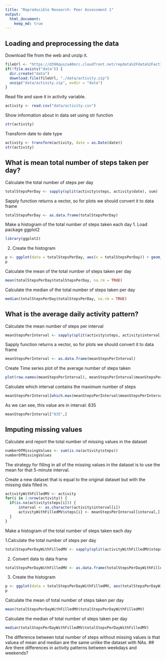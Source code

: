 ```yaml
---
title: "Reproducible Research: Peer Assessment 1"
output: 
  html_document:
    keep_md: true
---
```



## Loading and preprocessing the data
Download file from the web and unzip it.
```r
fileUrl <- "https://d396qusza40orc.cloudfront.net/repdata%2Fdata%2Factivity.zip"
if(!file.exists("data")) {
  dir.create("data")
  download.file(fileUrl, "./data/activity.zip")
  unzip("data/activity.zip", exdir = "data")
}
```
Read file and save it in activity variable.
```r
activity <- read.csv("data/activity.csv")
```
Show information about in data set using str function
```r
str(activity)
```
Transform date to date type
```r
activity <- transform(activity, date = as.Date(date))
str(activity)
```

## What is mean total number of steps taken per day?
Calculate the total number of steps per day
```r
totalStepsPerDay <- sapply(split(activity$steps, activity$date), sum)
```
Sapply function returns a vector, so for plots we should convert it to data frame
```r
totalStepsPerDay <- as.data.frame(totalStepsPerDay)
```
Make a histogram of the total number of steps taken each day
1. Load package ggplot2
```r
library(ggplot2)
```
2. Create the histogram
```r
p <- ggplot(data = totalStepsPerDay, aes(x = totalStepsPerDay)) + geom_histogram(fill = "green", binwidth = 1000) + labs(x = "Steps", y = "Frequency", title = "Histogram of total steps per day")
p
```

Calculate the mean of the total number of steps taken per day
```r
mean(totalStepsPerDay$totalStepsPerDay, na.rm = TRUE)
```
Calculate the median of the total number of steps taken per day
```r
median(totalStepsPerDay$totalStepsPerDay, na.rm = TRUE)
```
## What is the average daily activity pattern?
Calculate the mean number of steps per interval
```r
meanStepsPerInterval <- sapply(split(activity$steps, activity$interval), mean, na.rm = TRUE)
```
Sapply function returns a vector, so for plots we should convert it to data frame
```r
meanStepsPerInterval <- as.data.frame(meanStepsPerInterval)
```
Create Time series plot of the average number of steps taken
```r
plot(row.names(meanStepsPerInterval), meanStepsPerInterval$meanStepsPerInterval, type = "l", col = "blue", lwd = 2, main = "Average number of steps per interval", xlab = "Interval", ylab = "Average steps")
```

Calculate which interval contains the maximum number of steps
```r
meanStepsPerInterval[which.max(meanStepsPerInterval$meanStepsPerInterval), ]
```
As we can see, this value are in interval: 835
```r
meanStepsPerInterval["835",]
```

## Imputing missing values
Calculate and report the total number of missing values in the dataset 
```r
numberOfMissingValues <- sum(is.na(activity$steps))
numberOfMissingValues
```

The strategy for filling in all of the missing values in the dataset is to use the mean for that 5-minute interval.

Create a new dataset that is equal to the original dataset but with the missing data filled in.
```r
activityWithFilledMV <- activity
for(i in 1:nrow(activity)) {
  if(is.na(activity$steps[i])) {
	  interval <- as.character(activity$interval[i])
	  activityWithFilledMV$steps[i] <- meanStepsPerInterval[interval,]
  }
}
```

Make a histogram of the total number of steps taken each day

1.Calculate the total number of steps per day
```r
totalStepsPerDayWithFilledMV <- sapply(split(activityWithFilledMV$steps, activityWithFilledMV$date), sum)
```
2. Convert data to data frame
```r
totalStepsPerDayWithFilledMV <- as.data.frame(totalStepsPerDayWithFilledMV)
```
3. Create the histogram
```r
p <- ggplot(data = totalStepsPerDayWithFilledMV, aes(totalStepsPerDayWithFilledMV)) + geom_histogram(fill = "lightblue", binwidth = 1000) + labs(x = "Steps", y = "Frequency", title = "Histogram of total steps per day with filled missing values")
p
```

Calculate the mean of total number of steps taken per day
```r
mean(totalStepsPerDayWithFilledMV$totalStepsPerDayWithFilledMV)
```
Calculate the median of total number of steps taken per day
```r
median(totalStepsPerDayWithFilledMV$totalStepsPerDayWithFilledMV)
```
The difference between total number of steps without missing values is that valuea of mean and median are the same unlike the dataset with NAs.
## Are there differences in activity patterns between weekdays and weekends?
